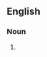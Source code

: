 {{also|street lights|street-lights}}

==English==

===Noun===
{{head|en|noun form}}

# {{plural of|streetlight|lang=en}}